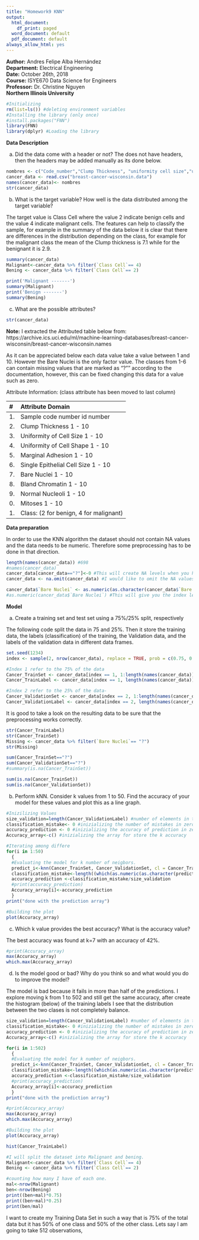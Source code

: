 ```yaml
---
title: "Homework9 KNN"
output:
  html_document:
    df_print: paged
  word_document: default
  pdf_document: default
always_allow_html: yes
---
```

**Author:** Andres Felipe Alba Hernández  
**Department:** Electrical Engineering  
**Date:** October 26th, 2018  
**Course:** ISYE670 Data Science for Engineers  
**Professor:** Dr. Christine Nguyen  
**Northern Illinois University**  

```r
#Initializing
rm(list=ls()) #deleting environment variables
#Installing the library (only once)
#install.packages("FNN") 
library(FNN)
library(dplyr) #Loading the library
```

**Data Description**

a) Did the data come with a header or not? The does not have headers, then the headers may be added manually as its done below.  


```r
nombres <- c("Code_number","Clump Thickness", "uniformity cell size","uniformity cell shape", "Marginal Adhesion", "Epithelial Cell Size", "Bare Nuclei", "Bland Chromatin", "Normal Nuceloili", "Mitoses", "Class Cell")
cancer_data <- read.csv("breast-cancer-wisconsin.data")
names(cancer_data)<- nombres
str(cancer_data)
```

b) What is the target variable? How well is the data distributed among the target variable?

The target value is Class Cell where the value 2 indicate benign cells and the value 4 indicate malignant cells. The features can help to classify the sample, for example in the summary of the data below it is clear that there are differences in the distribution depending on the class, for example for the malignant class the mean of the Clump thickness is 7.1 while for the benignant it is 2.9. 

```r
summary(cancer_data)
Malignant<-cancer_data %>% filter(`Class Cell`== 4)
Bening <- cancer_data %>% filter(`Class Cell`== 2)
```
```r
print('Malignant -------')
summary(Malignant)
print('Benign -------')
summary(Bening)
```



c) What are the possible attributes? 

```r
str(cancer_data)
```

**Note:** I extracted the Attributed table below from:
https://archive.ics.uci.edu/ml/machine-learning-databases/breast-cancer-wisconsin/breast-cancer-wisconsin.names

As it can be appreciated below each data value take a value between 1 and 10. However the Bare Nuclei is the only factor value. The classes from 1-6 can contain missing values that are marked as "?"" according to the documentation, however, this can be fixed changing this data for a value such as zero. 


Attribute Information: (class attribute has been moved to last column)

   #  Attribute                     Domain
   -- -----------------------------------------
   1. Sample code number            id number
   2. Clump Thickness               1 - 10
   3. Uniformity of Cell Size       1 - 10
   4. Uniformity of Cell Shape      1 - 10
   5. Marginal Adhesion             1 - 10
   6. Single Epithelial Cell Size   1 - 10
   7. Bare Nuclei                   1 - 10
   8. Bland Chromatin               1 - 10
   9. Normal Nucleoli               1 - 10
  10. Mitoses                       1 - 10
  11. Class:                        (2 for benign, 4 for malignant)

**Data preparation**

In order to use the KNN algorithm the dataset should not contain NA values and the data needs to be numeric. Therefore some preprocessing has to be done in that direction.  

```r
length(names(cancer_data)) #698
#names(cancer_data)
cancer_data[cancer_data=="?"]<-0 #This will create NA levels when you have factor levels and you do not have 0 in the possible levels. 
cancer_data <- na.omit(cancer_data) #I would like to omit the NA values. 
```

```r
cancer_data$`Bare Nuclei` <- as.numeric(as.character(cancer_data$`Bare Nuclei`))
#as.numeric(cancer_data$`Bare Nuclei`) #This will give you the index level instead of the value,( that is the reason why you may use as.character() firts
```

**Model**

a) Create a training set and test set using a 75%/25% split, respectively

The following code split the data in 75 and 25%. Then it store the training data, the labels (classification) of the training, the Validation data, and the labels of the validation data in different data frames. 

```r
set.seed(1234)
index <- sample(2, nrow(cancer_data), replace = TRUE, prob = c(0.75, 0.25))

#Index 1 refer to the 75% of the data
Cancer_TrainSet <- cancer_data[index == 1, 1:length(names(cancer_data))-1] #This skip the last column, label
Cancer_TrainLabel <- cancer_data[index == 1, length(names(cancer_data))] #it takes only the label

#Index 2 refer to the 25% of the data- 
Cancer_ValidationSet <- cancer_data[index == 2, 1:length(names(cancer_data))-1]
Cancer_ValidationLabel <- cancer_data[index == 2, length(names(cancer_data))]
```

It is good to take a look on the resulting data to be sure that the preprocessing works correctly.

```r
str(Cancer_TrainLabel)
str(Cancer_TrainSet)
Missing <- cancer_data %>% filter(`Bare Nuclei`== "?")
str(Missing)
```

```r
sum(Cancer_TrainSet=="?")
sum(Cancer_ValidationSet=="?")
#summary(is.na(Cancer_TrainSet))
```

```r
sum(is.na(Cancer_TrainSet))
sum(is.na(Cancer_ValidationSet))
```


b) Perform kNN. Consider k values from 1 to 50. Find the accuracy of your model for these
values and plot this as a line graph. 

```r
#Inizilizing Values
size_validation=length(Cancer_ValidationLabel) #number of elements in the validation set
classification_mistake<- 0 #inizializing the number of mistakes in zero
accuracy_prediction <- 0 #inizializing the accuracy of prediction in zero
Accuracy_array<-c() #inizializing the array for store the k accuracy 

#Iterating among differe
for(i in 1:50)
  {
  #Evaluating the model for k number of neigbors. 
  predict_i<-knn(Cancer_TrainSet, Cancer_ValidationSet, cl = Cancer_TrainLabel, k = i, prob = FALSE)
  classification_mistake<-length((which(as.numeric(as.character(predict_i)) != Cancer_ValidationLabel))) 
  accuracy_prediction <-classification_mistake/size_validation
  #print(accuracy_prediction)
  Accuracy_array[i]<-accuracy_prediction
  }
print("done with the prediction array")
```


```r
#Building the plot
plot(Accuracy_array)
```


c) Which k value provides the best accuracy? What is the accuracy value?

The best accuracy was found at k=7 with an accuracy of 42%. 

```r
#print(Accuracy_array)
max(Accuracy_array)
which.max(Accuracy_array)
```


d) Is the model good or bad? Why do you think so and what would you do to improve the
model?

The model is bad because it fails in more than half of the predictions. I explore moving k from 1 to 502 and still get the same accuracy, after create the histogram (below) of the training labels I see that the distribution between the two clases is not completely balance. 

```r
size_validation=length(Cancer_ValidationLabel) #number of elements in the validation set
classification_mistake<- 0 #inizializing the number of mistakes in zero
accuracy_prediction <- 0 #inizializing the accuracy of prediction in zero
Accuracy_array<-c() #inizializing the array for store the k accuracy 

for(i in 1:502)
  {
  #Evaluating the model for k number of neigbors. 
  predict_i<-knn(Cancer_TrainSet, Cancer_ValidationSet, cl = Cancer_TrainLabel, k = i, prob = FALSE)
  classification_mistake<-length((which(as.numeric(as.character(predict_i)) != Cancer_ValidationLabel))) 
  accuracy_prediction <-classification_mistake/size_validation
  #print(accuracy_prediction)
  Accuracy_array[i]<-accuracy_prediction
  }
print("done with the prediction array")

#print(Accuracy_array)
max(Accuracy_array)
which.max(Accuracy_array)
```

```r
#Building the plot
plot(Accuracy_array)
```

```r
hist(Cancer_TrainLabel)
```


```r
#I will split the dataset into Malignant and bening. 
Malignant<-cancer_data %>% filter(`Class Cell`== 4)
Bening <- cancer_data %>% filter(`Class Cell`== 2)
```

```r
#counting how many I have of each one. 
mal<-nrow(Malignant)
ben<-nrow(Bening)
print((ben+mal)*0.75)
print((ben+mal)*0.25)
print(ben/mal)
```

I want to create my Training Data Set in such a way that is 75% of the total data but it has 50% of one class and 50% of the other class. Lets say I am going to take 512 observations, 

```r

```














